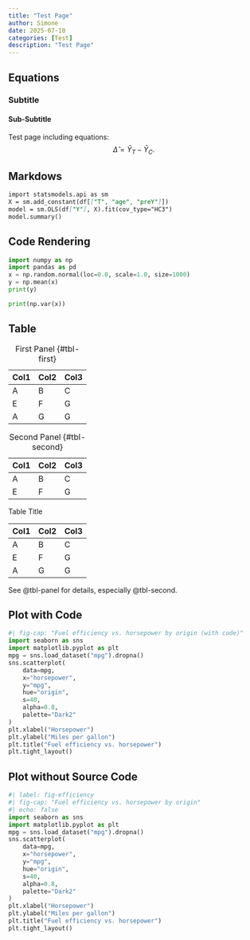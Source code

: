 ```yaml
---
title: "Test Page"
author: Simone
date: 2025-07-10
categories: [Test]
description: "Test Page"
---
```


## Equations
### Subtitle
#### Sub-Subtitle

Test page including equations:
$$
\hat{\Delta} = \bar Y_T - \bar Y_C .
$$


## Markdows


```markdown
import statsmodels.api as sm
X = sm.add_constant(df[["T", "age", "preY"]])
model = sm.OLS(df["Y"], X).fit(cov_type="HC3")
model.summary()
```


## Code Rendering


```python
import numpy as np
import pandas as pd
x = np.random.normal(loc=0.0, scale=1.0, size=1000)
y = np.mean(x)
print(y)
```

```python
print(np.var(x))
```


## Table

::: {#tbl-panel layout-ncol=2}
| Col1 | Col2 | Col3 |
|------|------|------|
| A    | B    | C    |
| E    | F    | G    |
| A    | G    | G    |

: First Panel {#tbl-first}

| Col1 | Col2 | Col3 |
|------|------|------|
| A    | B    | C    |
| E    | F    | G    |

: Second Panel {#tbl-second}

Table Title
:::

::: {#tbl-test}
| Col1 | Col2 | Col3 |
|------|------|------|
| A    | B    | C    |
| E    | F    | G    |
| A    | G    | G    |
:::

See @tbl-panel for details, especially @tbl-second.

## Plot with Code


```python
#| fig-cap: "Fuel efficiency vs. horsepower by origin (with code)"
import seaborn as sns
import matplotlib.pyplot as plt
mpg = sns.load_dataset("mpg").dropna()
sns.scatterplot(
    data=mpg,
    x="horsepower",
    y="mpg",
    hue="origin",
    s=40,
    alpha=0.8,
    palette="Dark2"
)
plt.xlabel("Horsepower")
plt.ylabel("Miles per gallon")
plt.title("Fuel efficiency vs. horsepower")
plt.tight_layout()
```


## Plot without Source Code


```python
#| label: fig-efficiency
#| fig-cap: "Fuel efficiency vs. horsepower by origin"
#| echo: false 
import seaborn as sns
import matplotlib.pyplot as plt
mpg = sns.load_dataset("mpg").dropna()
sns.scatterplot(
    data=mpg,
    x="horsepower",
    y="mpg",
    hue="origin",
    s=40,
    alpha=0.8,
    palette="Dark2"
)
plt.xlabel("Horsepower")
plt.ylabel("Miles per gallon")
plt.title("Fuel efficiency vs. horsepower")
plt.tight_layout()
```